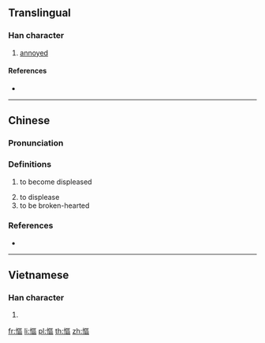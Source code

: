 {{character info/new}}
{{also|怄}}
==Translingual==

===Han character===
{{Han char|rn=61|rad=心|as=11|sn=14|four=91016|canj=PSRR|ids=⿰忄區}}

# [[annoyed]]

====References====
* {{Han ref|kx=0399.280|dkj=11126|dj=0739.150|hdz=42345.040|uh=616A|ud=24938|bh=E1D3|bd=57811}}

----

==Chinese==
{{zh-forms|s=怄|alt=㥑}}

===Pronunciation===
{{zh-pron
|m=òu
|m-s=ngou4
|c=au3,au1,ngau1
|cat=verb
}}

===Definitions===
{{zh-hanzi}}

# {{tlb|zh|Sichuanese}} to become displeased
# to displease
# to be broken-hearted

===References===
* {{R:yue:mfccd}}

----

==Vietnamese==

===Han character===
{{vi-readings|rs=心11|hanviet=âu}}

# {{defn|lang=vi|sort=心11}}

[[fr:慪]]
[[li:慪]]
[[pl:慪]]
[[th:慪]]
[[zh:慪]]